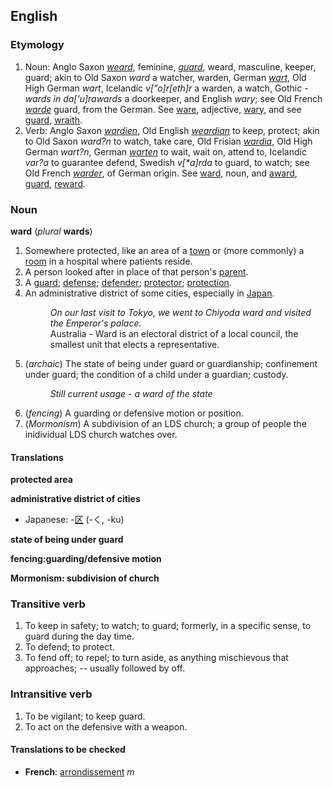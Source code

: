 ==English==
===Etymology===
#Noun: Anglo Saxon ''[[weard]]'', feminine, ''[[guard]]'', weard, masculine, keeper, guard; akin to Old Saxon ''ward'' a watcher, warden, German ''[[wart]]'', Old High German ''wart'', Icelandic ''v["o]r[eth]r'' a warden, a watch, Gothic ''-wards in da['u]rawards'' a doorkeeper, and English ''wary''; see Old French ''[[warde]]'' guard, from the German.  See [[ware]], adjective, [[wary]], and see [[guard]], [[wraith]].
#Verb: Anglo Saxon ''[[wardien]]'', Old English ''[[weardian]]'' to keep, protect; akin to Old Saxon ''ward?n'' to watch, take care, Old Frisian ''[[wardia]]'', Old High German ''wart?n'', German ''[[warten]]'' to wait, wait on, attend to, Icelandic ''var?a'' to guarantee defend, Swedish ''v[*a]rda'' to guard, to watch; see Old French ''[[warder]]'', of German origin. See [[ward]], noun, and [[award]], [[guard]], [[reward]].

===Noun===
'''ward''' (''plural'' '''wards''')

# Somewhere protected, like an area of a [[town]] or (more commonly) a [[room]] in a hospital where patients reside.
# A person looked after in place of that person's [[parent]].
# A [[guard]]; [[defense]]; [[defender]]; [[protector]]; [[protection]].
# An administrative district of some cities, especially in [[Japan]].
#:''On our last visit to Tokyo, we went to Chiyoda ward and visited the Emperor's palace.''
#:Australia - Ward is an electoral district of a local council, the smallest unit that elects a representative.
#(''archaic'') The state of being under guard or guardianship; confinement under guard; the condition of a child under a guardian; custody.
#:''Still current usage - a ward of the state''
#(''fencing'') A guarding or defensive motion or position.
#(''Mormonism'') A subdivision of an LDS church; a group of people the inidividual LDS church watches over.

====Translations====

'''protected area'''
{{top}}
{{mid}}
{{bottom}}

'''administrative district of cities'''
{{top}}
*Japanese: -[[区]] (-く, -ku) 
{{mid}}
{{bottom}}

'''state of being under guard'''
{{top}}
{{mid}}
{{bottom}}

'''fencing:guarding/defensive motion'''
{{top}}
{{mid}}
{{bottom}}

'''Mormonism: subdivision of church'''
{{top}}
{{mid}}
{{bottom}}


===Transitive verb===
{{en-infl-reg-consonant|ward||}}

#To keep in safety; to watch; to guard; formerly, in a specific sense, to guard during the day time.
#To defend; to protect.
#To fend off; to repel; to turn aside, as anything mischievous that approaches; -- usually followed by off.

===Intransitive verb===
{{en-infl-reg-consonant|ward||}}

#To be vigilant; to keep guard.
#To act on the defensive with a weapon.

====Translations to be checked====
{{checktrans}}
*'''French''': [[arrondissement]] ''m''<!--district of a city-->